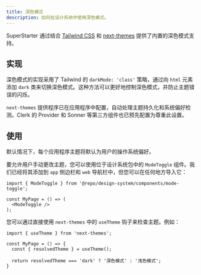 ```yaml
---
title: 深色模式
description: 如何在设计系统中使用深色模式。
---
```


SuperStarter 通过结合 [Tailwind CSS](https://tailwindcss.com/docs/dark-mode) 和 [next-themes](https://github.com/pacocoursey/next-themes) 提供了内置的深色模式支持。

## 实现

深色模式的实现采用了 Tailwind 的 `darkMode: 'class'` 策略，通过向 `html` 元素添加 `dark` 类来切换深色模式。这种方法可以更好地控制深色模式，并防止主题错误的闪烁。

`next-themes` 提供程序已在应用程序中配置，自动处理主题持久化和系统偏好检测。Clerk 的 Provider 和 Sonner 等第三方组件也已预先配置为尊重此设置。

## 使用

默认情况下，每个应用程序主题将默认为用户的操作系统偏好。

要允许用户手动更改主题，您可以使用位于设计系统包中的 `ModeToggle` 组件。我们已经将其添加到 `app` 侧边栏和 `web` 导航栏中，但您可以在任何地方导入它：

```tsx page.tsx
import { ModeToggle } from '@repo/design-system/components/mode-toggle';

const MyPage = () => (
  <ModeToggle />
);
```

您可以通过直接使用 `next-themes` 中的 `useTheme` 钩子来检查主题。例如：

```tsx page.tsx
import { useTheme } from 'next-themes';

const MyPage = () => {
  const { resolvedTheme } = useTheme();

  return resolvedTheme === 'dark' ? '深色模式' : '浅色模式';
}
```